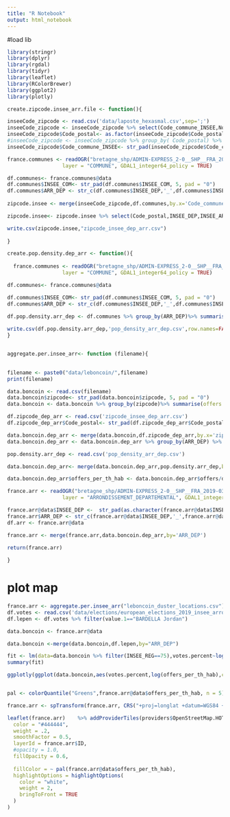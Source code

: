 ```yaml
---
title: "R Notebook"
output: html_notebook
---
```


#load lib
```r
library(stringr)
library(dplyr)
library(rgdal)
library(tidyr)
library(leaflet)
library(RColorBrewer)
library(ggplot2)
library(plotly)

```

```r

create.zipcode.insee_arr.file <- function(){

inseeCode_zipcode <- read.csv('data/laposte_hexasmal.csv',sep=';') 
inseeCode_zipcode <- inseeCode_zipcode %>% select(Code_commune_INSEE,Nom_commune, Code_postal ) 
inseeCode_zipcode$Code_postal<- as.factor(inseeCode_zipcode$Code_postal)
#inseeCode_zipcode <- inseeCode_zipcode %>% group_by( Code_postal) %>% slice(1)
inseeCode_zipcode$Code_commune_INSEE<- str_pad(inseeCode_zipcode$Code_commune_INSEE, 5, pad = "0")

france.communes <- readOGR("bretagne_shp/ADMIN-EXPRESS_2-0__SHP__FRA_2019-03-14/ADMIN-EXPRESS/1_DONNEES_LIVRAISON_2019-03-14/ADE_2-0_SHP_LAMB93_FR/COMMUNE.shp",
                  layer = "COMMUNE", GDAL1_integer64_policy = TRUE)

df.communes<- france.communes@data
df.communes$INSEE_COM<- str_pad(df.communes$INSEE_COM, 5, pad = "0")
df.communes$ARR_DEP <- str_c(df.communes$INSEE_DEP,'_',df.communes$INSEE_ARR)
  
zipcode.insee <- merge(inseeCode_zipcode,df.communes,by.x='Code_commune_INSEE',by.y='INSEE_COM',all.x=TRUE) %>% drop_na(ID)%>% group_by( Code_postal) %>% slice(1)

zipcode.insee<- zipcode.insee %>% select(Code_postal,INSEE_DEP,INSEE_ARR,ARR_DEP)

write.csv(zipcode.insee,"zipcode_insee_dep_arr.csv")
  
}

create.pop.density.dep_arr <- function(){
  
  france.communes <- readOGR("bretagne_shp/ADMIN-EXPRESS_2-0__SHP__FRA_2019-03-14/ADMIN-EXPRESS/1_DONNEES_LIVRAISON_2019-03-14/ADE_2-0_SHP_LAMB93_FR/COMMUNE.shp",
                  layer = "COMMUNE", GDAL1_integer64_policy = TRUE)

df.communes<- france.communes@data

df.communes$INSEE_COM<- str_pad(df.communes$INSEE_COM, 5, pad = "0")
df.communes$ARR_DEP <- str_c(df.communes$INSEE_DEP,'_',df.communes$INSEE_ARR)
  
df.pop.density.arr_dep <- df.communes %>% group_by(ARR_DEP)%>% summarise(population=sum(POPULATION))

write.csv(df.pop.density.arr_dep,'pop_density_arr_dep.csv',row.names=FALSE)
}



```



```r


aggregate.per.insee_arr<- function (filename){
  

filename <- paste0("data/leboncoin/",filename)
print(filename)

data.boncoin <- read.csv(filename)
data.boncoin$zipcode<- str_pad(data.boncoin$zipcode, 5, pad = "0")
data.boncoin <- data.boncoin %>% group_by(zipcode)%>% summarise(offers = n())

df.zipcode_dep_arr <- read.csv('zipcode_insee_dep_arr.csv')
df.zipcode_dep_arr$Code_postal<- str_pad(df.zipcode_dep_arr$Code_postal, 5, pad = "0")

data.boncoin.dep_arr <- merge(data.boncoin,df.zipcode_dep_arr,by.x='zipcode',by.y='Code_postal')
data.boncoin.dep_arr <- data.boncoin.dep_arr %>% group_by(ARR_DEP) %>% summarise(offers = sum(offers))

pop.density.arr_dep <- read.csv('pop_density_arr_dep.csv')

data.boncoin.dep_arr<- merge(data.boncoin.dep_arr,pop.density.arr_dep,by='ARR_DEP')

data.boncoin.dep_arr$offers_per_th_hab <- data.boncoin.dep_arr$offers/data.boncoin.dep_arr$population*1000

france.arr <- readOGR("bretagne_shp/ADMIN-EXPRESS_2-0__SHP__FRA_2019-03-14/ADMIN-EXPRESS/1_DONNEES_LIVRAISON_2019-03-14/ADE_2-0_SHP_LAMB93_FR/ARRONDISSEMENT_DEPARTEMENTAL.shp",
                  layer = "ARRONDISSEMENT_DEPARTEMENTAL", GDAL1_integer64_policy = TRUE)

france.arr@data$INSEE_DEP <-  str_pad(as.character(france.arr@data$INSEE_DEP), 2, pad = "0")
france.arr$ARR_DEP <- str_c(france.arr@data$INSEE_DEP,'_',france.arr@data$INSEE_ARR)
df.arr <- france.arr@data

france.arr <- merge(france.arr,data.boncoin.dep_arr,by='ARR_DEP')

return(france.arr)
  
}


```


# plot map
```r

france.arr <- aggregate.per.insee_arr("leboncoin_duster_locations.csv")
df.votes <- read.csv('data/elections/european_elections_2019_insee_arrondissements.csv')
df.lepen <- df.votes %>% filter(value.1=="BARDELLA Jordan")

data.boncoin <- france.arr@data

data.boncoin <-merge(data.boncoin,df.lepen,by="ARR_DEP")

fit <- lm(data=data.boncoin %>% filter(INSEE_REG==75),votes.percent~log(offers_per_th_hab))
summary(fit)

ggplotly(ggplot(data.boncoin,aes(votes.percent,log(offers_per_th_hab),color=INSEE_REG))+ geom_point())



```

```r
pal <- colorQuantile("Greens",france.arr@data$offers_per_th_hab, n = 5)

france.arr <- spTransform(france.arr, CRS("+proj=longlat +datum=WGS84 +no_defs +ellps=WGS84 +towgs84=0,0,0"))

leaflet(france.arr)    %>% addProviderTiles(providers$OpenStreetMap.HOT) %>% addPolygons(
  color = "#444444",
  weight = .2,
  smoothFactor = 0.5,
  layerId = france.arr$ID,
  #opacity = 1.0,
  fillOpacity = 0.6,
 
  fillColor = ~ pal(france.arr@data$offers_per_th_hab),
  highlightOptions = highlightOptions(
    color = "white",
    weight = 2,
    bringToFront = TRUE
  )
)
```




